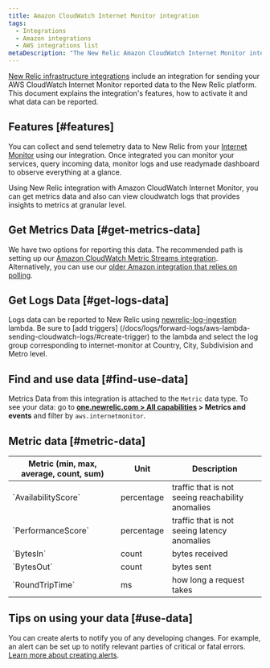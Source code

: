 ```yaml
---
title: Amazon CloudWatch Internet Monitor integration
tags:
  - Integrations
  - Amazon integrations
  - AWS integrations list
metaDescription: "The New Relic Amazon CloudWatch Internet Monitor integration: what data it reports and how to enable it."
---
```


[New Relic infrastructure integrations](/docs/infrastructure/integrations-getting-started/getting-started/introduction-infrastructure-integrations) 
include an integration for sending your AWS CloudWatch Internet Monitor reported data to the New Relic platform. This document explains the integration's features, how to activate it and what data can be reported.

## Features [#features]

You can collect and send telemetry data to New Relic from your [Internet Monitor](https://docs.aws.amazon.com/AmazonCloudWatch/latest/monitoring/CloudWatch-InternetMonitor.html)
using our integration. Once integrated you can monitor your services, query incoming data, monitor logs and use readymade dashboard to observe everything at a glance.

Using New Relic integration with Amazon CloudWatch Internet Monitor, you can get metrics data and also can view cloudwatch logs that provides insights to metrics at granular level.

## Get Metrics Data [#get-metrics-data]

We have two options for reporting this data. The recommended path is setting up our [Amazon CloudWatch Metric Streams integration](/docs/infrastructure/amazon-integrations/connect/aws-metric-stream). Alternatively, you can use our [older Amazon integration that relies on polling](/docs/infrastructure/infrastructure-integrations/cloud-integrations/configure-polling-frequency-data-collection-cloud-integrations). 

## Get Logs Data [#get-logs-data]

Logs data can be reported to New Relic using [newrelic-log-ingestion](/docs/logs/forward-logs/aws-lambda-sending-cloudwatch-logs) lambda. Be sure to [add triggers] (/docs/logs/forward-logs/aws-lambda-sending-cloudwatch-logs/#create-trigger) to the lambda and select the log group corresponding to internet-monitor at Country, City, Subdivision and Metro level.

## Find and use data [#find-use-data]

Metrics Data from this integration is attached to the `Metric` data type. To see your data: go to **[one.newrelic.com > All capabilities](https://one.newrelic.com/all-capabilities) > Metrics and events** and filter by `aws.internetmonitor`.

## Metric data [#metric-data]

<table>
  <thead>
    <tr>
      <th style={{ width: "200px" }}>
      Metric (min, max, average, count, sum)  
      </th>
      <th>
      Unit  
      </th>
      <th>
      Description
      </th>
    </tr>
  </thead>
    <tbody>
    <tr>
      <td>
      `AvailabilityScore`
      </td>
      <td>
      percentage  
      </td>
      <td>
traffic that is not seeing reachability anomalies 
      </td>
    </tr>
    <tr>
     <td>
     `PerformanceScore`
     </td>
     <td>
     percentage
     </td>
     <td>
 traffic that is not seeing latency anomalies
     </td>  
    </tr> 
    <tr>   
     <td> 
     `BytesIn`
      </td>
      <td>
      count  
      </td>
      <td>
 bytes received
    </td>
    </tr>
    <tr>
     <td>
     `BytesOut`
      </td>
      <td>
      count
      </td>  
      <td>
 bytes sent
     </td>
    </tr>
    <tr>   
     <td>
     `RoundTripTime`
      </td>
      <td>
      ms
      </td>
      <td>
 how long a request takes
      </td>
    </tr>
    </tbody>
</table>

## Tips on using your data [#use-data]

You can create alerts to notify you of any developing changes. For example, an alert can be set up to notify relevant parties of critical or fatal errors. [Learn more about creating alerts](/docs/alerts-applied-intelligence/new-relic-alerts/learn-alerts/introduction-alerts).

